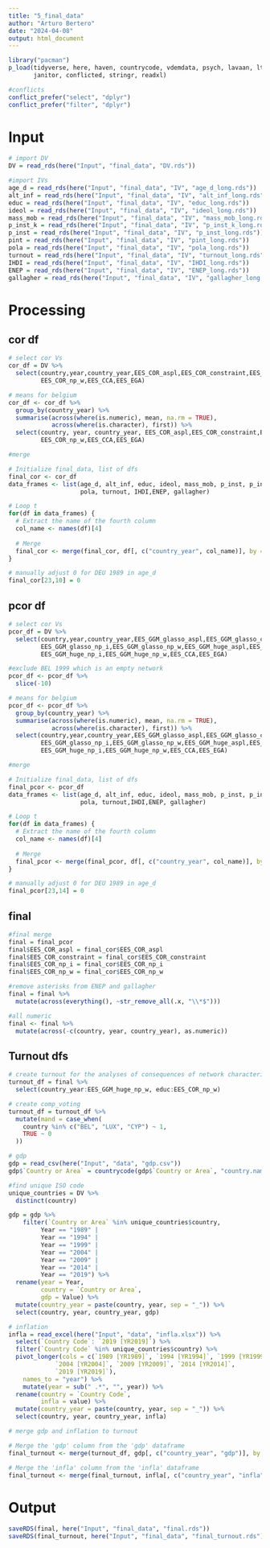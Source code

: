 ```yaml
---
title: "5_final_data"
author: "Arturo Bertero"
date: "2024-04-08"
output: html_document
---
```


```r
library("pacman")
p_load(tidyverse, here, haven, countrycode, vdemdata, psych, lavaan, ltm,
       janitor, conflicted, stringr, readxl)

#conflicts
conflict_prefer("select", "dplyr")
conflict_prefer("filter", "dplyr")
```


# Input

```r
# import DV 
DV = read_rds(here("Input", "final_data", "DV.rds"))

#import IVs
age_d = read_rds(here("Input", "final_data", "IV", "age_d_long.rds"))
alt_inf = read_rds(here("Input", "final_data", "IV", "alt_inf_long.rds"))
educ = read_rds(here("Input", "final_data", "IV", "educ_long.rds"))
ideol = read_rds(here("Input", "final_data", "IV", "ideol_long.rds"))
mass_mob = read_rds(here("Input", "final_data", "IV", "mass_mob_long.rds"))
p_inst_k = read_rds(here("Input", "final_data", "IV", "p_inst_k_long.rds"))
p_inst = read_rds(here("Input", "final_data", "IV", "p_inst_long.rds"))
pint = read_rds(here("Input", "final_data", "IV", "pint_long.rds"))
pola = read_rds(here("Input", "final_data", "IV", "pola_long.rds"))
turnout = read_rds(here("Input", "final_data", "IV", "turnout_long.rds"))
IHDI = read_rds(here("Input", "final_data", "IV", "IHDI_long.rds"))
ENEP = read_rds(here("Input", "final_data", "IV", "ENEP_long.rds"))
gallagher = read_rds(here("Input", "final_data", "IV", "gallagher_long.rds"))
```


# Processing

## cor df

```r
# select cor Vs
cor_df = DV %>% 
  select(country,year,country_year,EES_COR_aspl,EES_COR_constraint,EES_COR_np_i,
         EES_COR_np_w,EES_CCA,EES_EGA)

# means for belgium
cor_df <- cor_df %>%
  group_by(country_year) %>%
  summarise(across(where(is.numeric), mean, na.rm = TRUE),  
            across(where(is.character), first)) %>% 
  select(country, year, country_year, EES_COR_aspl,EES_COR_constraint,EES_COR_np_i,
         EES_COR_np_w,EES_CCA,EES_EGA)


```

```r
#merge 

# Initialize final_data, list of dfs
final_cor <- cor_df
data_frames <- list(age_d, alt_inf, educ, ideol, mass_mob, p_inst, p_inst_k, pint,
                    pola, turnout, IHDI,ENEP, gallagher)

# Loop t
for(df in data_frames) {
  # Extract the name of the fourth column
  col_name <- names(df)[4]
  
  # Merge 
  final_cor <- merge(final_cor, df[, c("country_year", col_name)], by = "country_year", all.x = TRUE)
}

# manually adjust 0 for DEU 1989 in age_d
final_cor[23,10] = 0

```

## pcor df

```r
# select cor Vs
pcor_df = DV %>% 
  select(country,year,country_year,EES_GGM_glasso_aspl,EES_GGM_glasso_constraint,
         EES_GGM_glasso_np_i,EES_GGM_glasso_np_w,EES_GGM_huge_aspl,EES_GGM_huge_constraint,
         EES_GGM_huge_np_i,EES_GGM_huge_np_w,EES_CCA,EES_EGA)

#exclude BEL 1999 which is an empty network
pcor_df <- pcor_df %>% 
  slice(-10)

# means for belgium
pcor_df <- pcor_df %>%
  group_by(country_year) %>%
  summarise(across(where(is.numeric), mean, na.rm = TRUE),  
            across(where(is.character), first)) %>% 
  select(country,year,country_year,EES_GGM_glasso_aspl,EES_GGM_glasso_constraint,
         EES_GGM_glasso_np_i,EES_GGM_glasso_np_w,EES_GGM_huge_aspl,EES_GGM_huge_constraint,
         EES_GGM_huge_np_i,EES_GGM_huge_np_w,EES_CCA,EES_EGA)

```


```r
#merge 

# Initialize final_data, list of dfs
final_pcor <- pcor_df
data_frames <- list(age_d, alt_inf, educ, ideol, mass_mob, p_inst, p_inst_k, pint,
                    pola, turnout,IHDI,ENEP, gallagher)

# Loop t
for(df in data_frames) {
  # Extract the name of the fourth column
  col_name <- names(df)[4]
  
  # Merge 
  final_pcor <- merge(final_pcor, df[, c("country_year", col_name)], by = "country_year", all.x = TRUE)
}

# manually adjust 0 for DEU 1989 in age_d
final_pcor[23,14] = 0

```

## final

```r
#final merge 
final = final_pcor
final$EES_COR_aspl = final_cor$EES_COR_aspl
final$EES_COR_constraint = final_cor$EES_COR_constraint
final$EES_COR_np_i = final_cor$EES_COR_np_i
final$EES_COR_np_w = final_cor$EES_COR_np_w

#remove asterisks from ENEP and gallagher
final = final %>% 
  mutate(across(everything(), ~str_remove_all(.x, "\\*$")))

#all numeric
final <- final %>%
  mutate(across(-c(country, year, country_year), as.numeric))
```

## Turnout dfs

```r
# create turnout for the analyses of consequences of network characteristics
turnout_df = final %>% 
  select(country_year:EES_GGM_huge_np_w, educ:EES_COR_np_w) 

# create comp_voting
turnout_df = turnout_df %>% 
  mutate(mand = case_when(
    country %in% c("BEL", "LUX", "CYP") ~ 1,
    TRUE ~ 0
  ))
```


```r
# gdp
gdp = read_csv(here("Input", "data", "gdp.csv")) 
gdp$`Country or Area` = countrycode(gdp$`Country or Area`, "country.name", "iso3c")

#find unique ISO code
unique_countries = DV %>% 
  distinct(country)

gdp = gdp %>% 
    filter(`Country or Area` %in% unique_countries$country,
         Year == "1989" |
         Year == "1994" |
         Year == "1999" |
         Year == "2004" |
         Year == "2009" |
         Year == "2014" |
         Year == "2019") %>% 
  rename(year = Year,
         country = `Country or Area`,
         gdp = Value) %>% 
  mutate(country_year = paste(country, year, sep = "_")) %>% 
  select(country, year, country_year, gdp)
```

```r
# inflation
infla = read_excel(here("Input", "data", "infla.xlsx")) %>% 
  select(`Country Code`: `2019 [YR2019]`) %>% 
  filter(`Country Code` %in% unique_countries$country) %>% 
  pivot_longer(cols = c(`1989 [YR1989]`, `1994 [YR1994]`, `1999 [YR1999]`, 
             `2004 [YR2004]`, `2009 [YR2009]`, `2014 [YR2014]`, 
             `2019 [YR2019]`),
    names_to = "year") %>% 
    mutate(year = sub(" .*", "", year)) %>% 
  rename(country = `Country Code`,
         infla = value) %>% 
  mutate(country_year = paste(country, year, sep = "_")) %>% 
  select(country, year, country_year, infla)
```


```r
# merge gdp and inflation to turnout

# Merge the 'gdp' column from the 'gdp' dataframe
final_turnout <- merge(turnout_df, gdp[, c("country_year", "gdp")], by = "country_year", all.x = TRUE)

# Merge the 'infla' column from the 'infla' dataframe
final_turnout <- merge(final_turnout, infla[, c("country_year", "infla")], by = "country_year", all.x = TRUE)


```


# Output

```r
saveRDS(final, here("Input", "final_data", "final.rds"))
saveRDS(final_turnout, here("Input", "final_data", "final_turnout.rds"))
```



